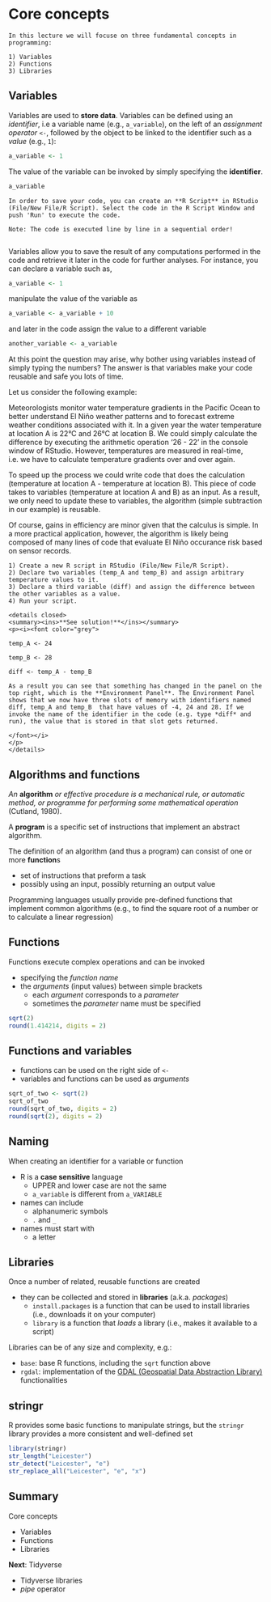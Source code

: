 # Core concepts

```block2
In this lecture we will focuse on three fundamental concepts in programming:

1) Variables
2) Functions
3) Libraries

```


## Variables

Variables are used to  **store data**. Variables can be defined using an *identifier*, i.e a variable name (e.g., `a_variable`), on the left of an *assignment operator* `<-`, followed by the object to be linked to the identifier such as a *value* (e.g., `1`):

```r
a_variable <- 1
```

The value of the variable can be invoked by simply specifying the **identifier**.

```r
a_variable
```

```block2

In order to save your code, you can create an **R Script** in RStudio (File/New File/R Script). Select the code in the R Script Window and push 'Run' to execute the code.

Note: The code is executed line by line in a sequential order!
   
```

Variables allow you to save the result of any computations performed in the code and retrieve it later in the code for further analyses. For instance, you can declare a variable such as,

```r
a_variable <- 1
```

manipulate the value of the variable as

```r
a_variable <- a_variable + 10
```

and later in the code assign the value to a different variable

```r
another_variable <- a_variable
```

At this point the question may arise, why bother using variables instead of simply typing the numbers? The answer is that variables make your code reusable and safe you lots of time.

Let us consider the following example: 
  
Meteorologists monitor water temperature gradients in the Pacific Ocean to better understand El Niño weather patterns and to forecast extreme weather conditions associated with it. In a given year the water temperature at location A is 22°C and 26°C at location B. We could simply calculate the difference by executing the arithmetic operation '26 - 22' in the console window of RStudio. However, temperatures are measured in real-time, i.e. we have to calculate temperature gradients over and over again.

To speed up the process we could write code that does the calculation (temperature at location A - temperature at location B). This piece of code takes to variables (temperature at location A and B) as an input. As a result, we only need to update these to variables, the algorithm (simple subtraction in our example) is reusable. 

Of course, gains in efficiency are minor given that the calculus is simple. In a more practical application, however, the algorithm is likely being composed of many lines of code that evaluate El Niño occurance risk based on sensor records.   

```block2

1) Create a new R script in RStudio (File/New File/R Script).
2) Declare two variables (temp_A and temp_B) and assign arbitrary temperature values to it.
3) Declare a third variable (diff) and assign the difference between the other variables as a value. 
4) Run your script. 

<details closed>
<summary><ins>**See solution!**</ins></summary>
<p><i><font color="grey">
  
temp_A <- 24

temp_B <- 28

diff <- temp_A - temp_B

As a result you can see that something has changed in the panel on the top right, which is the **Environment Panel**. The Environment Panel shows that we now have three slots of memory with identifiers named diff, temp_A and temp_B  that have values of -4, 24 and 28. If we invoke the name of the identifier in the code (e.g. type *diff* and run), the value that is stored in that slot gets returned.
    
</font></i>
</p>
</details> 

```

## Algorithms and functions

*An* **algorithm** *or effective procedure is a mechanical rule, or automatic method, or programme for performing some mathematical operation* (Cutland, 1980).

A **program** is a specific set of instructions that implement an abstract algorithm.

The definition of an algorithm (and thus a program) can consist of one or more **function**s

- set of instructions that preform a task 
- possibly using an input, possibly returning an output value

Programming languages usually provide pre-defined functions that implement common algorithms (e.g., to find the square root of a number or to calculate a linear regression)



## Functions

Functions execute complex operations and can be invoked 

- specifying the *function name*
- the *arguments* (input values) between simple brackets
    - each *argument* corresponds to a *parameter*
    - sometimes the *parameter* name must be specified

```r
sqrt(2)
round(1.414214, digits = 2)
```



## Functions and variables

- functions can be used on the right side of `<-` 
- variables and functions can be used as *arguments*

```r
sqrt_of_two <- sqrt(2)
sqrt_of_two
round(sqrt_of_two, digits = 2)
round(sqrt(2), digits = 2)
```



## Naming

When creating an identifier for a variable or function

- R is a **case sensitive** language
    - UPPER and lower case are not the same
    - `a_variable` is different from `a_VARIABLE`
- names can include
    -  alphanumeric symbols
    - `.` and `_`
- names must start with
    - a letter



## Libraries

Once a number of related, reusable functions are created

- they can be collected and stored in **libraries** (a.k.a. *packages*)
  - `install.packages` is a function that can be used to install libraries (i.e., downloads it on your computer)
  - `library` is a function that *loads* a library (i.e., makes it available to a script)

Libraries can be of any size and complexity, e.g.:

- `base`: base R functions, including the `sqrt` function above
- `rgdal`: implementation of the [GDAL (Geospatial Data Abstraction Library)](https://gdal.org/) functionalities


## stringr

R provides some basic functions to manipulate strings, but the `stringr` library provides a more consistent and well-defined set

```r
library(stringr)
str_length("Leicester")
str_detect("Leicester", "e")
str_replace_all("Leicester", "e", "x")
```




## Summary

Core concepts

- Variables
- Functions
- Libraries

**Next**: Tidyverse

- Tidyverse libraries
- *pipe* operator

